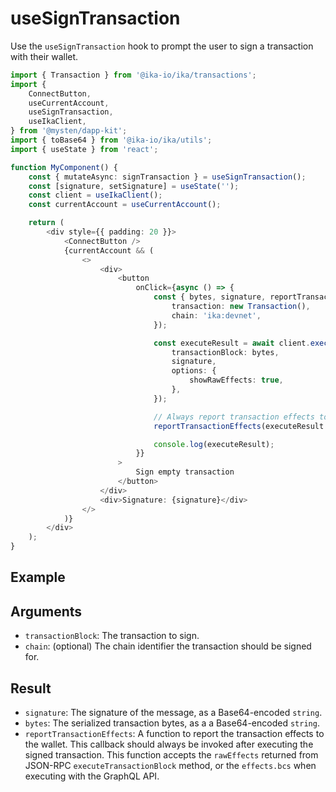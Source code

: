 
# useSignTransaction

Use the `useSignTransaction` hook to prompt the user to sign a transaction with their wallet.

```ts
import { Transaction } from '@ika-io/ika/transactions';
import {
	ConnectButton,
	useCurrentAccount,
	useSignTransaction,
	useIkaClient,
} from '@mysten/dapp-kit';
import { toBase64 } from '@ika-io/ika/utils';
import { useState } from 'react';

function MyComponent() {
	const { mutateAsync: signTransaction } = useSignTransaction();
	const [signature, setSignature] = useState('');
	const client = useIkaClient();
	const currentAccount = useCurrentAccount();

	return (
		<div style={{ padding: 20 }}>
			<ConnectButton />
			{currentAccount && (
				<>
					<div>
						<button
							onClick={async () => {
								const { bytes, signature, reportTransactionEffects } = await signTransaction({
									transaction: new Transaction(),
									chain: 'ika:devnet',
								});

								const executeResult = await client.executeTransactionBlock({
									transactionBlock: bytes,
									signature,
									options: {
										showRawEffects: true,
									},
								});

								// Always report transaction effects to the wallet after execution
								reportTransactionEffects(executeResult.rawEffects!);

								console.log(executeResult);
							}}
						>
							Sign empty transaction
						</button>
					</div>
					<div>Signature: {signature}</div>
				</>
			)}
		</div>
	);
}
```

## Example

<UseSignTransactionExample />

## Arguments

- `transactionBlock`: The transaction to sign.
- `chain`: (optional) The chain identifier the transaction should be signed for.

## Result

- `signature`: The signature of the message, as a Base64-encoded `string`.
- `bytes`: The serialized transaction bytes, as a a Base64-encoded `string`.
- `reportTransactionEffects`: A function to report the transaction effects to the wallet. This
  callback should always be invoked after executing the signed transaction. This function accepts
  the `rawEffects` returned from JSON-RPC `executeTransactionBlock` method, or the `effects.bcs`
  when executing with the GraphQL API.
